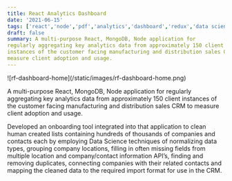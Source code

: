 ```yaml
---
title: React Analytics Dashboard
date: '2021-06-15'
tags: ['react','node','pdf','analytics','dashboard','redux','data science']
draft: false
summary: A multi-purpose React, MongoDB, Node application for
regularly aggregating key analytics data from approximately 150 client
instances of the customer facing manufacturing and distribution sales CRM to
measure client adoption and usage.
---
```


<div className="flex flex-wrap -mx-2 overflow-auto xl:-mx-2">
  <div className="my-1 px-2 w-full overflow-hidden xl:my-1 xl:px-2">
    ![rf-dashboard-home](/static/images/rf-dashboard-home.png)
  </div>
</div>

A multi-purpose React, MongoDB, Node application for
regularly aggregating key analytics data from approximately 150 client
instances of the customer facing manufacturing and distribution sales CRM to
measure client adoption and usage.


Developed an onboarding tool integrated into that application to clean human
created lists containing hundreds of thousands of companies and contacts each
by employing Data Science techniques of normalizing data types, grouping
company locations, filling in often missing fields from multiple location and
company/contact information API’s, finding and removing duplicates,
connecting companies with their related contacts and mapping the cleaned
data to the required import format for use in the CRM.

